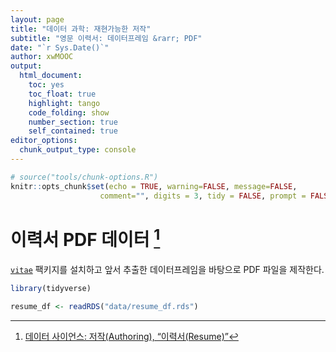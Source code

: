 ```yaml
---
layout: page
title: "데이터 과학: 재현가능한 저작"
subtitle: "영문 이력서: 데이터프레임 &rarr; PDF"
date: "`r Sys.Date()`"
author: xwMOOC
output:
  html_document: 
    toc: yes
    toc_float: true
    highlight: tango
    code_folding: show
    number_section: true
    self_contained: true
editor_options: 
  chunk_output_type: console
---
```


``` r
# source("tools/chunk-options.R")
knitr::opts_chunk$set(echo = TRUE, warning=FALSE, message=FALSE,
                    comment="", digits = 3, tidy = FALSE, prompt = FALSE, fig.align = 'center')

```



# 이력서 PDF 데이터 [^resume-pdf] {#pdf-to-dataframe-data}

[^resume-pdf]: [데이터 사이언스: 저작(Authoring), "이력서(Resume)"](https://statkclee.github.io/ds-authoring/ds-resume.html)

[`vitae`](https://github.com/ropenscilabs/vitae) 팩키지를 설치하고 앞서 추출한 데이터프레임을 바탕으로 PDF 파일을 제작한다.

```r
library(tidyverse)

resume_df <- readRDS("data/resume_df.rds")


```



